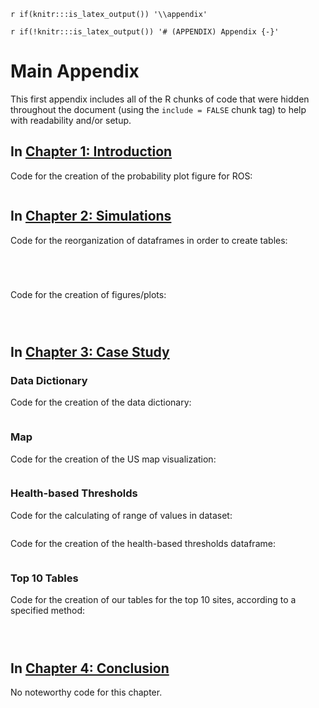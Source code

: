 `r if(knitr:::is_latex_output()) '\\appendix'`

`r if(!knitr:::is_latex_output()) '# (APPENDIX) Appendix {-}'` 

<!--
The first appendix must start with the above text. Do not remove!
-->

# Main Appendix

This first appendix includes all of the R chunks of code that were hidden throughout the document (using the `include = FALSE` chunk tag) to help with readability and/or setup.

## In [Chapter 1: Introduction](#intro)

Code for the creation of the probability plot figure for ROS:

```r
```

## In [Chapter 2: Simulations](#simulations)

Code for the reorganization of dataframes in order to create tables:

```r
```

```r
```

```r
```

```r
```

Code for the creation of figures/plots:

```r
```

```r
```

```r
```

## In [Chapter 3: Case Study](#casestudy)

### Data Dictionary

Code for the creation of the data dictionary:

```r
```

### Map

Code for the creation of the US map visualization:

```r
```

### Health-based Thresholds

Code for the calculating of range of values in dataset:

```r
```

Code for the creation of the health-based thresholds dataframe:

```r
```

### Top 10 Tables

Code for the creation of our tables for the top 10 sites, according to a specified method:

```r
```

```r
```

```r
```

## In [Chapter 4: Conclusion](#conclusion)

No noteworthy code for this chapter.

